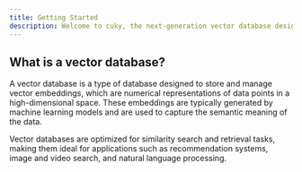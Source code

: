 ```yaml
---
title: Getting Started
description: Welcome to cuky, the next-generation vector database designed for developers.
---
```


## What is a vector database?

A vector database is a type of database designed to store and manage vector embeddings, which are numerical representations of data points in a high-dimensional space. These embeddings are typically generated by machine learning models and are used to capture the semantic meaning of the data.

Vector databases are optimized for similarity search and retrieval tasks, making them ideal for applications such as recommendation systems, image and video search, and natural language processing.
